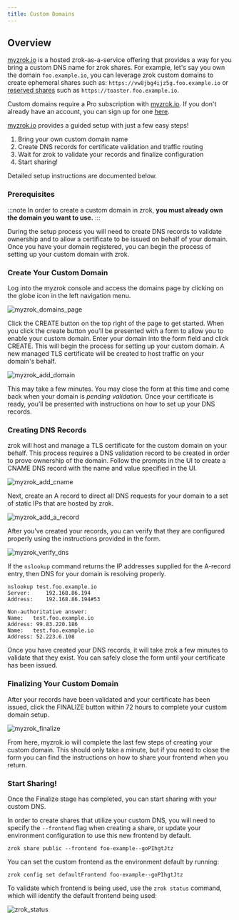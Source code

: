 ```yaml
---
title: Custom Domains
---
```


## Overview
[myzrok.io](https://myzrok.io) is a hosted zrok-as-a-service offering that provides a way for you bring a custom DNS name for zrok shares.
For example, let's say you own the domain `foo.example.io`, you can leverage zrok custom domains to
create ephemeral shares such as: `https://vw8jbg4ijz5g.foo.example.io`
or [reserved shares](/concepts/sharing-reserved.md) such as `https://toaster.foo.example.io`.

Custom domains require a Pro subscription with [myzrok.io](https://myzrok.io).
If you don't already have an account, you can sign up for one [here](https://myzrok.io).

[myzrok.io](https://myzrok.io) provides a guided setup with just a few easy steps!

1. Bring your own custom domain name
2. Create DNS records for certificate validation and traffic routing
3. Wait for zrok to validate your records and finalize configuration
4. Start sharing!

Detailed setup instructions are documented below.

### Prerequisites
:::note
In order to create a custom domain in zrok, **you must already own the domain you want to use.**
:::

During the setup process you will need to create DNS records to validate ownership and to allow a certificate to be issued
on behalf of your domain. Once you have your domain registered, you can begin the process of setting up your custom
domain with zrok.

### Create Your Custom Domain

Log into the myzrok console and access the domains page by clicking on the globe icon in the left navigation menu.

![myzrok_domains_page](images/myzrok_domains_page.png)


Click the CREATE button on the top right of the page to get started.
When you click the create button you’ll be presented with a form to allow you to enable your custom domain.
Enter your domain into the form field and click CREATE. This will begin the process for setting up your custom domain.
A new managed TLS certificate will be created to host traffic on your domain's behalf.

![myzrok_add_domain](images/myzrok_add_domain.png)

This may take a few minutes.
You may close the form at this time and come back when your domain is *pending validation.*
Once your certificate is ready, you’ll be presented with instructions on how to set up your DNS records.

### Creating DNS Records

zrok will host and manage a TLS certificate for the custom domain on your behalf.
This process requires a DNS validation record to be created in order to prove ownership of the domain.
Follow the prompts in the UI to create a CNAME DNS record with the name and value specified in the UI.

![myzrok_add_cname](images/myzrok_add_cname.png)

Next, create an A record to direct all DNS requests for your domain to a set of static IPs that are hosted by zrok.

![myzrok_add_a_record](images/myzrok_add_a_record.png)

After you’ve created your records, you can verify that they are configured properly using the instructions provided in the form.

![myzrok_verify_dns](images/myzrok_verify_dns.png)

If the `nslookup` command returns the IP addresses supplied for the A-record entry, then DNS for your domain is resolving properly.

```
nslookup test.foo.example.io
Server:		192.168.86.194
Address:	192.168.86.194#53

Non-authoritative answer:
Name:	test.foo.example.io
Address: 99.83.220.186
Name:	test.foo.example.io
Address: 52.223.6.108
```

Once you have created your DNS records, it will take zrok a few minutes to validate that they exist.
You can safely close the form until your certificate has been issued.

### Finalizing Your Custom Domain

After your records have been validated and your certificate has been issued, click the FINALIZE button within 72 hours to complete your custom domain setup.

![myzrok_finalize](images/myzrok_finalize.png)

From here, myzrok.io will complete the last few steps of creating your custom domain.
This should only take a minute, but if you need to close the form you can find the instructions on how to share your frontend when you return.

### Start Sharing!
Once the Finalize stage has completed, you can start sharing with your custom DNS.

In order to create shares that utilize your custom DNS, you will need to specify the `--frontend` flag when creating a share,
or update your environment configuration to use this new frontend by default.

```
zrok share public --frontend foo-example--goPIhgtJtz
```

You can set the custom frontend as the environment default by running:

```
zrok config set defaultFrontend foo-example--goPIhgtJtz
```

To validate which frontend is being used, use the `zrok status` command, which will identify the default frontend being used:

![zrok_status](images/zrok_status.png)
